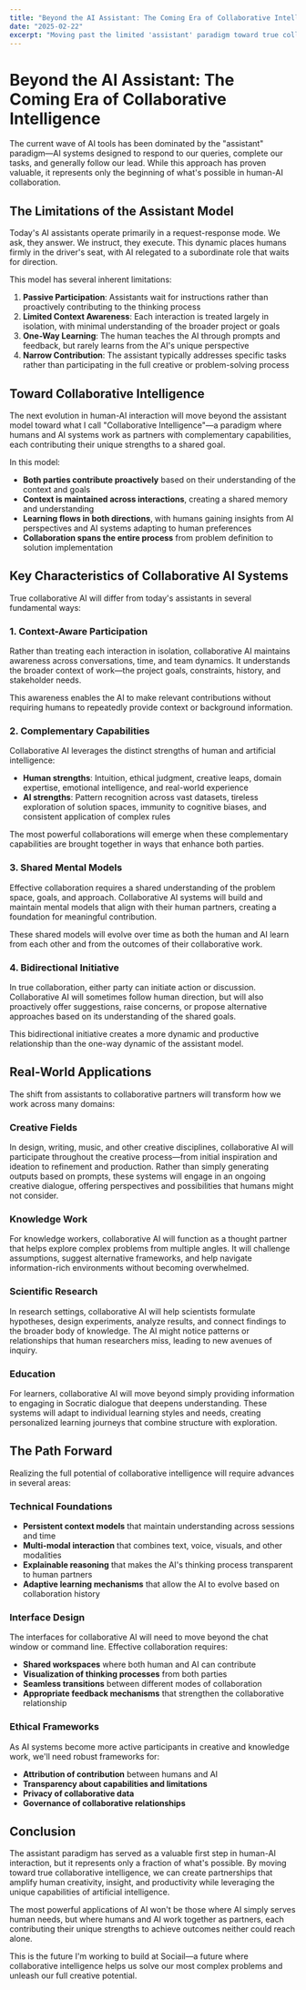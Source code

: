 ```yaml
---
title: "Beyond the AI Assistant: The Coming Era of Collaborative Intelligence"
date: "2025-02-22"
excerpt: "Moving past the limited 'assistant' paradigm toward true collaborative partnerships between humans and AI systems with complementary capabilities."
---
```


# Beyond the AI Assistant: The Coming Era of Collaborative Intelligence

The current wave of AI tools has been dominated by the "assistant" paradigm—AI systems designed to respond to our queries, complete our tasks, and generally follow our lead. While this approach has proven valuable, it represents only the beginning of what's possible in human-AI collaboration.

## The Limitations of the Assistant Model

Today's AI assistants operate primarily in a request-response mode. We ask, they answer. We instruct, they execute. This dynamic places humans firmly in the driver's seat, with AI relegated to a subordinate role that waits for direction.

This model has several inherent limitations:

1. **Passive Participation**: Assistants wait for instructions rather than proactively contributing to the thinking process
2. **Limited Context Awareness**: Each interaction is treated largely in isolation, with minimal understanding of the broader project or goals
3. **One-Way Learning**: The human teaches the AI through prompts and feedback, but rarely learns from the AI's unique perspective
4. **Narrow Contribution**: The assistant typically addresses specific tasks rather than participating in the full creative or problem-solving process

## Toward Collaborative Intelligence

The next evolution in human-AI interaction will move beyond the assistant model toward what I call "Collaborative Intelligence"—a paradigm where humans and AI systems work as partners with complementary capabilities, each contributing their unique strengths to a shared goal.

In this model:

- **Both parties contribute proactively** based on their understanding of the context and goals
- **Context is maintained across interactions**, creating a shared memory and understanding
- **Learning flows in both directions**, with humans gaining insights from AI perspectives and AI systems adapting to human preferences
- **Collaboration spans the entire process** from problem definition to solution implementation

## Key Characteristics of Collaborative AI Systems

True collaborative AI will differ from today's assistants in several fundamental ways:

### 1. Context-Aware Participation

Rather than treating each interaction in isolation, collaborative AI maintains awareness across conversations, time, and team dynamics. It understands the broader context of work—the project goals, constraints, history, and stakeholder needs.

This awareness enables the AI to make relevant contributions without requiring humans to repeatedly provide context or background information.

### 2. Complementary Capabilities

Collaborative AI leverages the distinct strengths of human and artificial intelligence:

- **Human strengths**: Intuition, ethical judgment, creative leaps, domain expertise, emotional intelligence, and real-world experience
- **AI strengths**: Pattern recognition across vast datasets, tireless exploration of solution spaces, immunity to cognitive biases, and consistent application of complex rules

The most powerful collaborations will emerge when these complementary capabilities are brought together in ways that enhance both parties.

### 3. Shared Mental Models

Effective collaboration requires a shared understanding of the problem space, goals, and approach. Collaborative AI systems will build and maintain mental models that align with their human partners, creating a foundation for meaningful contribution.

These shared models will evolve over time as both the human and AI learn from each other and from the outcomes of their collaborative work.

### 4. Bidirectional Initiative

In true collaboration, either party can initiate action or discussion. Collaborative AI will sometimes follow human direction, but will also proactively offer suggestions, raise concerns, or propose alternative approaches based on its understanding of the shared goals.

This bidirectional initiative creates a more dynamic and productive relationship than the one-way dynamic of the assistant model.

## Real-World Applications

The shift from assistants to collaborative partners will transform how we work across many domains:

### Creative Fields

In design, writing, music, and other creative disciplines, collaborative AI will participate throughout the creative process—from initial inspiration and ideation to refinement and production. Rather than simply generating outputs based on prompts, these systems will engage in an ongoing creative dialogue, offering perspectives and possibilities that humans might not consider.

### Knowledge Work

For knowledge workers, collaborative AI will function as a thought partner that helps explore complex problems from multiple angles. It will challenge assumptions, suggest alternative frameworks, and help navigate information-rich environments without becoming overwhelmed.

### Scientific Research

In research settings, collaborative AI will help scientists formulate hypotheses, design experiments, analyze results, and connect findings to the broader body of knowledge. The AI might notice patterns or relationships that human researchers miss, leading to new avenues of inquiry.

### Education

For learners, collaborative AI will move beyond simply providing information to engaging in Socratic dialogue that deepens understanding. These systems will adapt to individual learning styles and needs, creating personalized learning journeys that combine structure with exploration.

## The Path Forward

Realizing the full potential of collaborative intelligence will require advances in several areas:

### Technical Foundations

- **Persistent context models** that maintain understanding across sessions and time
- **Multi-modal interaction** that combines text, voice, visuals, and other modalities
- **Explainable reasoning** that makes the AI's thinking process transparent to human partners
- **Adaptive learning mechanisms** that allow the AI to evolve based on collaboration history

### Interface Design

The interfaces for collaborative AI will need to move beyond the chat window or command line. Effective collaboration requires:

- **Shared workspaces** where both human and AI can contribute
- **Visualization of thinking processes** from both parties
- **Seamless transitions** between different modes of collaboration
- **Appropriate feedback mechanisms** that strengthen the collaborative relationship

### Ethical Frameworks

As AI systems become more active participants in creative and knowledge work, we'll need robust frameworks for:

- **Attribution of contribution** between humans and AI
- **Transparency about capabilities and limitations**
- **Privacy of collaborative data**
- **Governance of collaborative relationships**

## Conclusion

The assistant paradigm has served as a valuable first step in human-AI interaction, but it represents only a fraction of what's possible. By moving toward true collaborative intelligence, we can create partnerships that amplify human creativity, insight, and productivity while leveraging the unique capabilities of artificial intelligence.

The most powerful applications of AI won't be those where AI simply serves human needs, but where humans and AI work together as partners, each contributing their unique strengths to achieve outcomes neither could reach alone.

This is the future I'm working to build at Sociail—a future where collaborative intelligence helps us solve our most complex problems and unleash our full creative potential.

